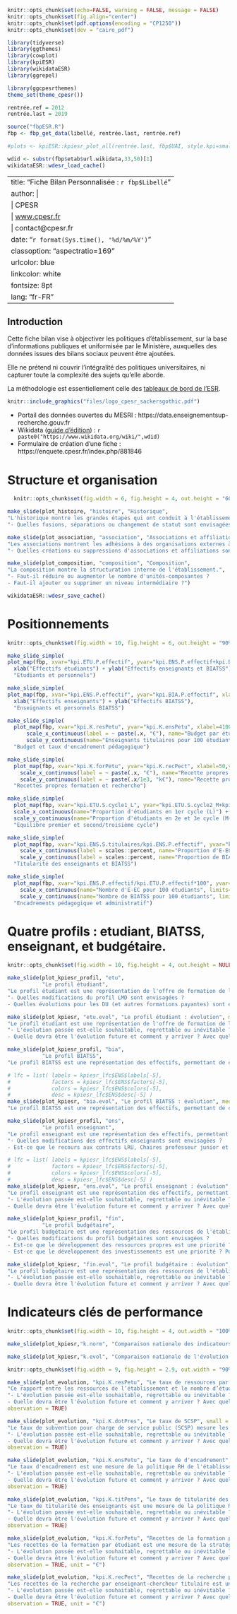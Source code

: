 
```r
knitr::opts_chunk$set(echo=FALSE, warning = FALSE, message = FALSE)
knitr::opts_chunk$set(fig.align="center")
knitr::opts_chunk$set(pdf.options(encoding = "CP1250"))
knitr::opts_chunk$set(dev = "cairo_pdf")

library(tidyverse)
library(ggthemes)
library(cowplot)
library(kpiESR)
library(wikidataESR)
library(ggrepel)

library(ggcpesrthemes)
theme_set(theme_cpesr())

rentrée.ref = 2012
rentrée.last = 2019

source("fbpESR.R")
fbp <- fbp_get_data(libellé, rentrée.last, rentrée.ref)

#plots <- kpiESR::kpiesr_plot_all(rentrée.last, fbp$UAI, style.kpi=small_style)

wdid <- substr(fbp$etab$url.wikidata,33,50)[1]
wikidataESR::wdesr_load_cache()
```

---
title: "Fiche Bilan Personnalisée : `r fbp$Libellé`"
author: |
  | CPESR
  | [www.cpesr.fr](https://cpesr.fr)
  | contact@cpesr.fr
date: "`r format(Sys.time(), '%d/%m/%Y')`"
classoption: "aspectratio=169"
urlcolor: blue
linkcolor: white
fontsize: 8pt
lang: "fr-FR"
---

## Introduction



Cette fiche bilan vise à objectiver les politiques d'établissement, sur la base d'informations publiques et uniformisée par le Ministère, auxquelles des données issues des bilans sociaux peuvent être ajoutées.

Elle ne prétend ni couvrir l'intégralité des politiques universitaires, ni capturer toute la complexité des sujets qu'elle aborde. 

La méthodologie est essentiellement celle des [tableaux de bord de l'ESR](https://cpesr.fr/2020/09/tableau-de-bord-esr/).

```r
knitr::include_graphics("files/logo_cpesr_sackersgothic.pdf")
``` 
- Portail des données ouvertes du MESRI : https://data.enseignementsup-recherche.gouv.fr
- Wikidata ([guide d'édition](https://github.com/cpesr/wikidataESR/blob/master/Rmd/wikidataESR.md)) : `r paste0("https://www.wikidata.org/wiki/",wdid)` 
- Formulaire de création d'une fiche : https://enquete.cpesr.fr/index.php/881846


# Structure et organisation

```r
  knitr::opts_chunk$set(fig.width = 6, fig.height = 4, out.height = "60%", fig.align="center")
```


```r
make_slide(plot_histoire, "histoire", "Historique",
"L'historique montre les grandes étapes qui ont conduit à l'établissement actuel.",
"- Quelles fusions, séparations ou changement de statut sont envisagées ?")
```


```r
make_slide(plot_association, "association", "Associations et affiliations",
"Les associations montrent les adhésions à des organisations externes à l'établissement.",
"- Quelles créations ou suppressions d'associations et affiliations sont envisagées ?")
```


```r
make_slide(plot_composition, "composition", "Composition",
"La composition montre la structuration interne de l'établissement.",
"- Faut-il réduire ou augmenter le nombre d'unités-composantes ?
- Faut-il ajouter ou supprimer un niveau intermédiaire ?")
```

```r
wikidataESR::wdesr_save_cache()
```

# Positionnements

```r
knitr::opts_chunk$set(fig.width = 10, fig.height = 6, out.height = "90%", out.width = NULL, fig.align = "center")
```


```r
make_slide_simple(
plot_map(fbp, xvar="kpi.ETU.P.effectif", yvar="kpi.ENS.P.effectif+kpi.BIA.P.effectif", xlabel=100,ylabel=5000) +
  xlab("Effectifs étudiants") + ylab("Effectifs enseignants et BIATSS"),
  "Etudiants et personnels")
```


```r
make_slide_simple(
plot_map(fbp, xvar="kpi.ENS.P.effectif", yvar="kpi.BIA.P.effectif", xlabel=100,ylabel=2700) +
  xlab("Effectifs enseignants") + ylab("Effectifs BIATSS"),
  "Enseignants et personnels BIATSS")
```

  
```r
make_slide_simple(
  plot_map(fbp, xvar="kpi.K.resPetu", yvar="kpi.K.ensPetu", xlabel=4100,ylabel=5) +
      scale_x_continuous(label = ~ paste(.x, "€"), name="Budget par étudiant", limits=c(4000,13000)) +
      scale_y_continuous(name="Enseignants titulaires pour 100 étudiants"),
  "Budget et taux d'encadrement pédagogique")
```

```r
make_slide_simple(
  plot_map(fbp, xvar="kpi.K.forPetu", yvar="kpi.K.recPect", xlabel=50,ylabel=35000) +
    scale_x_continuous(label = ~ paste(.x, "€"), name="Recette propres formation par étudiant", limits = c(0,1000)) +
    scale_y_continuous(label = ~ paste(.x/1e3, "k€"), name="Recette propres recherche par EC titulaire", limits = c(0,50000)),
  "Recettes propres formation et recherche")
```

```r
make_slide_simple(
  plot_map(fbp, xvar="kpi.ETU.S.cycle1_L", yvar="kpi.ETU.S.cycle2_M+kpi.ETU.S.cycle3_D", xlabel=100,ylabel=20000) +
  scale_x_continuous(name="Proportion d'étudiants en 1er cycle (L)") +
  scale_y_continuous(name="Proportion d'étudiants en 2e et 3e cycle (M+D)"),
  "Equilibre premier et second/troisième cycle")
```

```r
make_slide_simple(
  plot_map(fbp, xvar="kpi.ENS.S.titulaires/kpi.ENS.P.effectif", yvar="kpi.BIA.S.titulaires/kpi.BIA.P.effectif", xlabel=0.50,ylabel=0.75) +
    scale_x_continuous(label = scales::percent, name="Proportion d'E-EC titulaires", limits = c(0.50,0.90)) +
    scale_y_continuous(label = scales::percent, name="Proportion de BIATSS titulaires", limits = c(0.40,0.85)),
  "Titularité des enseignants et BIATSS")
```


```r
make_slide_simple(
  plot_map(fbp, xvar="kpi.ENS.P.effectif/kpi.ETU.P.effectif*100", yvar="kpi.BIA.P.effectif/kpi.ETU.P.effectif*100", xlabel=2,ylabel=7) +
    scale_x_continuous(name="Nombre d'E-EC pour 100 étudiants", limits=c(2,8)) +
    scale_y_continuous(name="Nombre de BIATSS pour 100 étudiants", limits=c(2,8)),
  "Encadrements pédagogique et administratif")
```


# Quatre profils : etudiant, BIATSS, enseignant, et budgétaire.

```r
knitr::opts_chunk$set(fig.width = 10, fig.height = 4, out.height = NULL, out.width="100%", fig.align="center")
```


```r
make_slide(plot_kpiesr_profil, "etu",
           "Le profil étudiant",
"Le profil étudiant est une représentation de l'offre de formation de l'établissement, en terme de pyramidage LMD, et de développement des diplômes d'université (DU ou diplôme d'établissement).",
"- Quelles modifications du profil LMD sont envisagées ?
- Quelles évolutions pour les DU (et autres formations payantes) sont envisagées ?")
```

```r
make_slide(plot_kpiesr, "etu.evol", "Le profil étudiant : évolution", median = FALSE,
"Le profil étudiant est une représentation de l'offre de formation de l'établissement, en terme de pyramidage LMD, et de développement des diplômes d'université (DU ou diplôme d'établissement).",
"- L'évolution passée est-elle souhaitable, regrettable ou inévitable ?
- Quelle devra être l'évolution future et comment y arriver ? Avec quelle priorité ?")
```


```r
make_slide(plot_kpiesr_profil, "bia",
           "Le profil BIATSS",
"Le profil BIATSS est une représentation des effectifs, permettant de constater la répartition entre catégories et titularité","")

```

```r
# lfc = list( labels = kpiesr_lfc$ENS$labels[-5],
#             factors = kpiesr_lfc$ENS$factors[-5],
#             colors = kpiesr_lfc$ENS$colors[-5],
#             desc = kpiesr_lfc$ENS$desc[-5] )
make_slide(plot_kpiesr, "bia.evol", "Le profil BIATSS : évolution", median = FALSE,
"Le profil BIATSS est une représentation des effectifs, permettant de constater la répartition entre catégories et titularité","")
```


```r
make_slide(plot_kpiesr_profil, "ens",
           "Le profil enseignant",
"Le profil enseignant est une représentation des effectifs, permettant de constater la répartition entre titulaires, enseignants-chercheurs (EC), Doctorants et ATER, et Contrats LRU.",
"- Quelles modifications des effectifs enseignants sont envisagées ?
- Est-ce que le recours aux contrats LRU, Chaires professeur junior et Contrats de mission est envisagée ?")

```

```r
# lfc = list( labels = kpiesr_lfc$ENS$labels[-5],
#             factors = kpiesr_lfc$ENS$factors[-5],
#             colors = kpiesr_lfc$ENS$colors[-5],
#             desc = kpiesr_lfc$ENS$desc[-5] )
make_slide(plot_kpiesr, "ens.evol", "Le profil enseignant : évolution", median = FALSE,
"Le profil enseignant est une représentation des effectifs, permettant de constater la répartition entre titulaires, enseignants-chercheurs (EC), Doctorants et ATER.^[Le faible effectif et la forte évolution des contrats LRU ne permet pas de tracer leur évolution proprement.]",
"- L'évolution passée est-elle souhaitable, regrettable ou inévitable ?
- Quelle devra être l'évolution future et comment y arriver ? Avec quelle priorité ?")
```


```r
make_slide(plot_kpiesr_profil, "fin",
           "Le profil budgétaire",
"Le profil budgétaire est une représentation des ressources de l'établissement : ressources complètes, ressources propres (hors subvention pour charge de service public), et proportion des inscription en DU.",
"- Quelles modifications du profil budgétaires sont envisagées ?
- Est-ce que le développement des ressources propres est une priorité ? De quelle manière ?
- Est-ce que le développement des investissements est une priorité ? Pour quoi faire ?")
```

```r
make_slide(plot_kpiesr, "fin.evol", "Le profil budgétaire : évolution", median = FALSE,
"Le profil budgétaire est une représentation des ressources de l'établissement : ressources complètes, ressources propres (hors subvention pour charge de service public), et proportion des inscription en DU.",
"- L'évolution passée est-elle souhaitable, regrettable ou inévitable ?
- Quelle devra être l'évolution future et comment y arriver ? Avec quelle priorité ?")
```


# Indicateurs clés de performance

```r
knitr::opts_chunk$set(fig.width = 10, fig.height = 4, out.width = "100%", fig.align="center")
```

```r
make_slide(plot_kpiesr,"k.norm", "Comparaison nationale des indicateurs clés de performance", "Le profil général permet de situer rapidement l'établissement parmi toutes les universités selon les indicateurs clés de performance. Chaque point correspond à un établissement et le violon montre leur distribution. Les lignes horizontales montrent les valeur pour tout l'ESR (plein) et pour les universités (pointillés).")
```


```r
make_slide(plot_kpiesr,"k.evol", "Comparaison nationale de l'évolution des indicateurs clés de performance", "Le profil général permet de situer rapidement l'établissement parmi toutes les universités selon les indicateurs clés de performance. Chaque point correspond à un établissement et le violon montre leur distribution. Les lignes horizontales montrent les valeur pour tout l'ESR (plein) et pour les universités (pointillés).")
```


```r
knitr::opts_chunk$set(fig.width = 9, fig.height = 2.9, out.width = "90%", fig.align="center")
```


```r
make_slide(plot_evolution, "kpi.K.resPetu", "Le taux de ressources par étudiant", unit = "€",
"Ce rapport entre les ressources de l’établissement et le nombre d’étudiants inscrits en premier et deuxième cycle (L et M) permet de mesurer les ressources dont dispose l’établissement par rapport à la taille de sa population étudiante. Attention : ce taux ne correspond pas à la dépense de l’établissement pour chacun de ses étudiants, et il ne dépend que faiblement de la politique locale.",
"- L'évolution passée est-elle souhaitable, regrettable ou inévitable ?
- Quelle devra être l'évolution future et comment y arriver ? Avec quelle priorité ?",
observation = TRUE)
```


```r
make_slide(plot_evolution, "kpi.K.dotPres", "Le taux de SCSP", small = TRUE,
"Le taux de subvention pour charge de service public (SCSP) mesure les moyens octroyés par l'Etat pour accomplir les missions de service public, parmis toutes les ressources dont dispose l'établissement.",
"- L'évolution passée est-elle souhaitable, regrettable ou inévitable ?
- Quelle devra être l'évolution future et comment y arriver ? Avec quelle priorité ?",
observation = TRUE)
```


```r
make_slide(plot_evolution, "kpi.K.ensPetu", "Le taux de d'encadrement", unit = "enseignants titulaires pour 100 étudiants",
"Le taux d'encadrement est une mesure de la politique RH de l'établissement. Il indique le nombre d'enseignants titulaires pour 100 étudiants (doctorants non inclus).",
"- L'évolution passée est-elle souhaitable, regrettable ou inévitable ?
- Quelle devra être l'évolution future et comment y arriver ? Avec quelle priorité ?",
observation = TRUE)
```


```r
make_slide(plot_evolution, "kpi.K.titPens", "Le taux de titularité des enseignants", small = TRUE,
"Le taux de titularité des enseignants est une mesure de la politique RH de l'établissement. Il indique la proportion d'enseignants titulaires parmi tous les enseignants, exceptés les vacataires, pour lesquels les données nationales manquent malgré qu'ils puissent être plus nombreux que les enseignants titulaires. Une hausse peut aussi bien refléter une politique de titularisation, qu'une éviction des non titulaires.",
"- L'évolution passée est-elle souhaitable, regrettable ou inévitable ?
- Quelle devra être l'évolution future et comment y arriver ? Avec quelle priorité ?",
observation = TRUE)
```

```r
make_slide(plot_evolution, "kpi.K.forPetu", "Recettes de la formation par étudiant", small = TRUE,
"Les recettes de la formation par étudiant est une mesure de la stratégie budgétaire de l'établissement. Elles incluent les droits d'inscription, les diplômes propres, la formation continue, la VAE, et la taxe d'apprentissage, divisées par le nombre d'étudiants, doctorants inclus.",
"- L'évolution passée est-elle souhaitable, regrettable ou inévitable ?
- Quelle devra être l'évolution future et comment y arriver ? Avec quelle priorité ?",
observation = TRUE, unit = "€")
```

```r
make_slide(plot_evolution, "kpi.K.recPect", "Recettes de la recherche par enseignant-chercheur titulaire", small = TRUE,
"Les recettes de la recherche par enseignant-chercheur titulaire est une mesure de la stratégie budgétaire de l'établissement. Elles incluent la valorisation, les ANR en et hors investissement d'avenir, et les contrats et prestations de recherche, divisées par le nombre d'EC titulaires",
"- L'évolution passée est-elle souhaitable, regrettable ou inévitable ?
- Quelle devra être l'évolution future et comment y arriver ? Avec quelle priorité ?",
observation = TRUE, unit = "€")
```



<!-- _Discussion :_ Le profil général permet d'illustrer les deux limites principales de cette fiche, dûes seulement aux limites des données disponibles : -->

<!--  - __un périmètre non exhaustif__ : par exemple les effectifs des personnels BIATSS et vacataires ne sont disponibles ; -->
<!--  - __une granularité limitée à l'établissement__ : les hétérogénités internes ne sont pas perceptibles, bien qu'elles puissent être importantes, notamment dans les grandes universités pluridisciplinaires. -->
